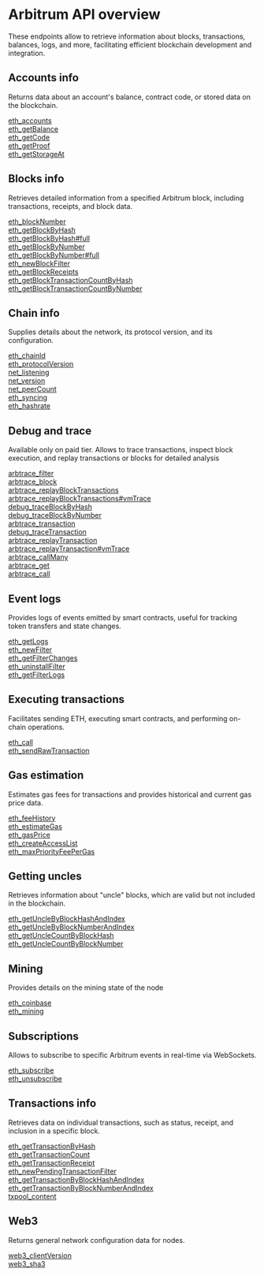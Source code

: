 # Arbitrum API overview

These endpoints allow to retrieve information about blocks, transactions, balances, logs, and more, facilitating efficient blockchain development and integration.

## Accounts info

Returns data about an account's balance, contract code, or stored data on the blockchain.

[eth_accounts](/arbitrum-api/accountinfo/eth_accounts) \
[eth_getBalance](/arbitrum-api/accountinfo/eth_getBalance) \
[eth_getCode](/arbitrum-api/accountinfo/eth_getCode) \
[eth_getProof](/arbitrum-api/accountinfo/eth_getProof) \
[eth_getStorageAt](/arbitrum-api/accountinfo/eth_getStorageAt)

## Blocks info

Retrieves detailed information from a specified Arbitrum block, including transactions, receipts, and block data.

[eth_blockNumber](/arbitrum-api/blocksinfo/eth_blockNumber) \
[eth_getBlockByHash](/arbitrum-api/blocksinfo/eth_getBlockByHash) \
[eth_getBlockByHash#full](/arbitrum-api/blocksinfo/eth_getBlockByHashfull) \
[eth_getBlockByNumber](/arbitrum-api/blocksinfo/eth_getBlockByNumber) \
[eth_getBlockByNumber#full](/arbitrum-api/blocksinfo/eth_getBlockByNumberfull) \
[eth_newBlockFilter](/arbitrum-api/blocksinfo/eth_newBlockFilter) \
[eth_getBlockReceipts](/arbitrum-api/blocksinfo/eth_getBlockReceipts) \
[eth_getBlockTransactionCountByHash](/arbitrum-api/blocksinfo/eth_getBlockTransactionCountByHash) \
[eth_getBlockTransactionCountByNumber](/arbitrum-api/blocksinfo/eth_getBlockTransactionCountByNumber)

## Chain info

Supplies details about the network, its protocol version, and its configuration.

[eth_chainId](/arbitrum-api/chaininfo/eth_chainId) \
[eth_protocolVersion](/arbitrum-api/chaininfo/eth_protocolVersion) \
[net_listening](/arbitrum-api/chaininfo/net_listening) \
[net_version](/arbitrum-api/chaininfo/net_version) \
[net_peerCount](/arbitrum-api/chaininfo/net_peerCount) \
[eth_syncing](/arbitrum-api/chaininfo/eth_syncing) \
[eth_hashrate](/arbitrum-api/chaininfo/eth_hashrate)

## Debug and trace

Available only on paid tier. Allows to trace transactions, inspect block execution, and replay transactions or blocks for detailed analysis

[arbtrace_filter](/arbitrum-api/debugandtrace/arbtrace_filter) \
[arbtrace_block](/arbitrum-api/debugandtrace/arbtrace_block) \
[arbtrace_replayBlockTransactions](/arbitrum-api/debugandtrace/arbtrace_replayBlockTransactions) \
[arbtrace_replayBlockTransactions#vmTrace](/arbitrum-api/debugandtrace/arbtrace_replayBlockTransactionsvmTrace) \
[debug_traceBlockByHash](/arbitrum-api/debugandtrace/debug_traceBlockByHash) \
[debug_traceBlockByNumber](/arbitrum-api/debugandtrace/debug_traceBlockByNumber) \
[arbtrace_transaction](/arbitrum-api/debugandtrace/arbtrace_transaction) \
[debug_traceTransaction](/arbitrum-api/debugandtrace/debug_traceTransaction) \
[arbtrace_replayTransaction](/arbitrum-api/debugandtrace/arbtrace_replayTransaction) \
[arbtrace_replayTransaction#vmTrace](/arbitrum-api/debugandtrace/arbtrace_replayTransactionvmTrace) \
[arbtrace_callMany](/arbitrum-api/debugandtrace/arbtrace_callMany) \
[arbtrace_get](/arbitrum-api/debugandtrace/arbtrace_get) \
[arbtrace_call](/arbitrum-api/debugandtrace/arbtrace_call)

## Event logs

Provides logs of events emitted by smart contracts, useful for tracking token transfers and state changes.

[eth_getLogs](/arbitrum-api/eventlogs/eth_getLogs) \
[eth_newFilter](/arbitrum-api/eventlogs/eth_newFilter) \
[eth_getFilterChanges](/arbitrum-api/eventlogs/eth_getFilterChanges) \
[eth_uninstallFilter](/arbitrum-api/eventlogs/eth_uninstallFilter) \
[eth_getFilterLogs](/arbitrum-api/eventlogs/eth_getFilterLogs)

## Executing transactions

Facilitates sending ETH, executing smart contracts, and performing on-chain operations.

[eth_call](/arbitrum-api/executingtransactions/eth_call) \
[eth_sendRawTransaction](/arbitrum-api/executingtransactions/eth_sendRawTransaction)

## Gas estimation

Estimates gas fees for transactions and provides historical and current gas price data.

[eth_feeHistory](/arbitrum-api/gasestimation/eth_feeHistory) \
[eth_estimateGas](/arbitrum-api/gasestimation/eth_estimateGas) \
[eth_gasPrice](/arbitrum-api/gasestimation/eth_gasPrice) \
[eth_createAccessList](/arbitrum-api/gasestimation/eth_createAccessList) \
[eth_maxPriorityFeePerGas](/arbitrum-api/gasestimation/eth_maxPriorityFeePerGas)

## Getting uncles

Retrieves information about "uncle" blocks, which are valid but not included in the blockchain.

[eth_getUncleByBlockHashAndIndex](/arbitrum-api/gettinguncles/eth_getUncleByBlockHashAndIndex) \
[eth_getUncleByBlockNumberAndIndex](/arbitrum-api/gettinguncles/eth_getUncleByBlockNumberAndIndex) \
[eth_getUncleCountByBlockHash](/arbitrum-api/gettinguncles/eth_getUncleCountByBlockHash) \
[eth_getUncleCountByBlockNumber](/arbitrum-api/gettinguncles/eth_getUncleCountByBlockNumber)

## Mining

Provides details on the mining state of the node

[eth_coinbase](/arbitrum-api/mining/eth_coinbase) \
[eth_mining](/arbitrum-api/mining/eth_mining)

## Subscriptions

Allows to subscribe to specific Arbitrum events in real-time via WebSockets.

[eth_subscribe](/arbitrum-api/subscriptions/eth_subscribe) \
[eth_unsubscribe](/arbitrum-api/subscriptions/eth_unsubscribe)

## Transactions info

Retrieves data on individual transactions, such as status, receipt, and inclusion in a specific block.

[eth_getTransactionByHash](/arbitrum-api/transactionsinfo/eth_getTransactionByHash) \
[eth_getTransactionCount](/arbitrum-api/transactionsinfo/eth_getTransactionCount) \
[eth_getTransactionReceipt](/arbitrum-api/transactionsinfo/eth_getTransactionReceipt) \
[eth_newPendingTransactionFilter](/arbitrum-api/transactionsinfo/eth_newPendingTransactionFilter) \
[eth_getTransactionByBlockHashAndIndex](/arbitrum-api/transactionsinfo/eth_getTransactionByBlockHashAndIndex) \
[eth_getTransactionByBlockNumberAndIndex](/arbitrum-api/transactionsinfo/eth_getTransactionByBlockNumberAndIndex) \
[txpool_content](/arbitrum-api/transactionsinfo/txpool_content)

## Web3

Returns general network configuration data for nodes.

[web3_clientVersion](/arbitrum-api/web3/web3_clientVersion) \
[web3_sha3](/arbitrum-api/web3/web3_sha3)